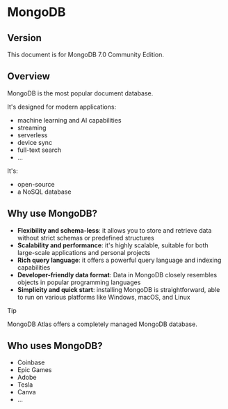 # MongoDB

## Version

This document is for MongoDB 7.0 Community Edition.

## Overview

MongoDB is the most popular document database.

It's designed for modern applications:
- machine learning and AI capabilities
- streaming
- serverless
- device sync
- full-text search
- ...

It's:
- open-source
- a NoSQL database


## Why use MongoDB?

- **Flexibility and schema-less**: it allows you to store and retrieve data without strict schemas or predefined structures
- **Scalability and performance**: it's highly scalable, suitable for both large-scale applications and personal projects
- **Rich query language**: it offers a powerful query language and indexing capabilities
- **Developer-friendly data format**: Data in MongoDB closely resembles objects in popular programming languages
- **Simplicity and quick start**: installing MongoDB is straightforward, able to run on various platforms like Windows, macOS, and Linux

> [!TIP]
> MongoDB Atlas offers a completely managed MongoDB database.


## Who uses MongoDB?

- Coinbase
- Epic Games
- Adobe
- Tesla
- Canva
- ...